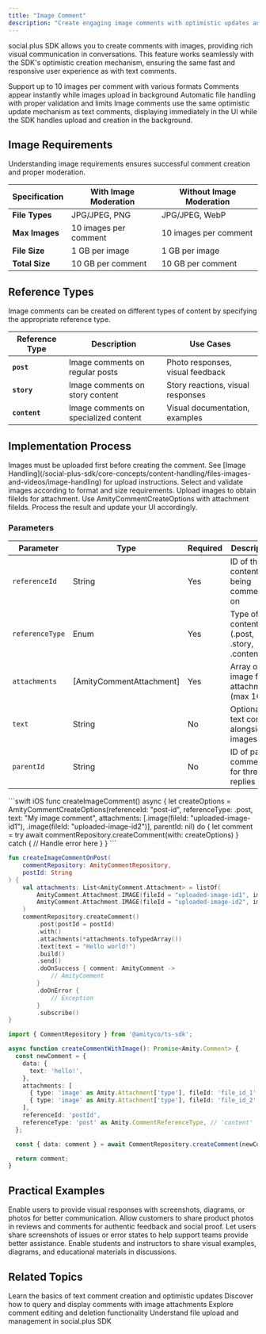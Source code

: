 ```yaml
---
title: "Image Comment"
description: "Create engaging image comments with optimistic updates and file attachments"
---
```


social.plus SDK allows you to create comments with images, providing rich visual communication in conversations. This feature works seamlessly with the SDK's optimistic creation mechanism, ensuring the same fast and responsive user experience as with text comments.

<CardGroup cols={3}>
  <Card title="Image Attachments" icon="image">
    Support up to 10 images per comment with various formats
  </Card>
  <Card title="Optimistic Updates" icon="bolt-lightning">
    Comments appear instantly while images upload in background
  </Card>
  <Card title="File Management" icon="folder">
    Automatic file handling with proper validation and limits
  </Card>
</CardGroup>

<Info>
Image comments use the same optimistic update mechanism as text comments, displaying immediately in the UI while the SDK handles upload and creation in the background.
</Info>

## Image Requirements

Understanding image requirements ensures successful comment creation and proper moderation.


| Specification | With Image Moderation | Without Image Moderation |
|--------------|----------------------|--------------------------|
| **File Types** | JPG/JPEG, PNG | JPG/JPEG, WebP |
| **Max Images** | 10 images per comment | 10 images per comment |
| **File Size** | 1 GB per image | 1 GB per image |
| **Total Size** | 10 GB per comment | 10 GB per comment |

## Reference Types

Image comments can be created on different types of content by specifying the appropriate reference type.

| Reference Type | Description | Use Cases |
|---------------|-------------|-----------|
| **`post`** | Image comments on regular posts | Photo responses, visual feedback |
| **`story`** | Image comments on story content | Story reactions, visual responses |
| **`content`** | Image comments on specialized content | Visual documentation, examples |

## Implementation Process

<Info>
Images must be uploaded first before creating the comment. See [Image Handling](/social-plus-sdk/core-concepts/content-handling/files-images-and-videos/image-handling) for upload instructions.
</Info>

<Steps>
  <Step title="Prepare Images">
    Select and validate images according to format and size requirements.
  </Step>
  <Step title="Upload Files">
    Upload images to obtain fileIds for attachment.
  </Step>
  <Step title="Create Comment">
    Use AmityCommentCreateOptions with attachment fileIds.
  </Step>
  <Step title="Handle Response">
    Process the result and update your UI accordingly.
  </Step>
</Steps>

### Parameters

| Parameter | Type | Required | Description |
|-----------|------|----------|-------------|
| `referenceId` | String | Yes | ID of the content being commented on |
| `referenceType` | Enum | Yes | Type of content (.post, .story, .content) |
| `attachments` | [AmityCommentAttachment] | Yes | Array of image file attachments (max 10) |
| `text` | String | No | Optional text content alongside images |
| `parentId` | String | No | ID of parent comment for threaded replies |

<CodeGroup>
```swift iOS
func createImageComment() async {
    let createOptions = AmityCommentCreateOptions(referenceId: "post-id", referenceType: .post, text: "My image comment", attachments: [.image(fileId: "uploaded-image-id1"), .image(fileId: "uploaded-image-id2")], parentId: nil)
    do {
        let comment = try await commentRepository.createComment(with: createOptions)
    } catch {
        // Handle error here
    }
}
```

```kotlin Android
fun createImageCommentOnPost(
    commentRepository: AmityCommentRepository,
    postId: String
) {
    val attachments: List<AmityComment.Attachment> = listOf(
        AmityComment.Attachment.IMAGE(fileId = "uploaded-image-id1", image = null),
        AmityComment.Attachment.IMAGE(fileId = "uploaded-image-id2", image = null)
    )
    commentRepository.createComment()
        .post(postId = postId)
        .with()
        .attachments(*attachments.toTypedArray())
        .text(text = "Hello world!")
        .build()
        .send()
        .doOnSuccess { comment: AmityComment ->
            // AmityComment
        }
        .doOnError {
            // Exception
        }
        .subscribe()
}
```

```typescript TypeScript
import { CommentRepository } from '@amityco/ts-sdk';

async function createCommentWithImage(): Promise<Amity.Comment> {
  const newComment = {
    data: {
      text: 'hello!',
    },
    attachments: [
      { type: 'image' as Amity.Attachment['type'], fileId: 'file_id_1' },
      { type: 'image' as Amity.Attachment['type'], fileId: 'file_id_2' },
    ],
    referenceId: 'postId',
    referenceType: 'post' as Amity.CommentReferenceType, // 'content' | 'post' | 'story'
  };

  const { data: comment } = await CommentRepository.createComment(newComment);

  return comment;
}
```

</CodeGroup>


## Practical Examples


<CardGroup cols={2}>
  <Card title="Visual Feedback" icon="eye">
    Enable users to provide visual responses with screenshots, diagrams, or photos for better communication.
  </Card>
  
  <Card title="Product Reviews" icon="star">
    Allow customers to share product photos in reviews and comments for authentic feedback and social proof.
  </Card>
  
  <Card title="Technical Support" icon="wrench">
    Let users share screenshots of issues or error states to help support teams provide better assistance.
  </Card>
  
  <Card title="Educational Content" icon="book-open">
    Enable students and instructors to share visual examples, diagrams, and educational materials in discussions.
  </Card>
</CardGroup>

## Related Topics

<CardGroup cols={2}>
  <Card title="Create Comment" icon="plus" href="./create-comment">
    Learn the basics of text comment creation and optimistic updates
  </Card>
  <Card title="Comment Retrieval" icon="magnifying-glass" href="../retrieval/query-comments">
    Discover how to query and display comments with image attachments
  </Card>
  <Card title="Comment Actions" icon="pen-to-square" href="../actions/edit-comment">
    Explore comment editing and deletion functionality
  </Card>
  <Card title="File Management" icon="folder" href="/social-plus-sdk/core-concepts/content-handling/files-images-and-videos/file">
    Understand file upload and management in social.plus SDK
  </Card>
</CardGroup>